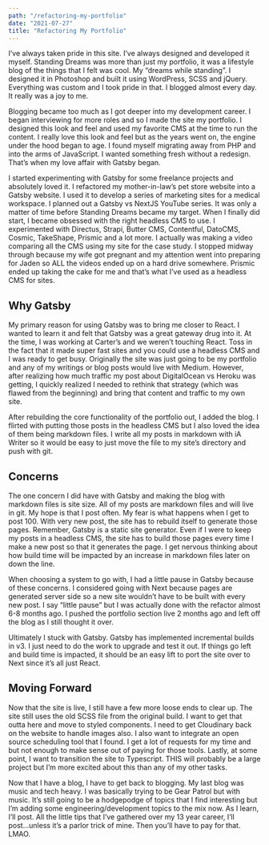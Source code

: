 ```yaml
---
path: "/refactoring-my-portfolio"
date: "2021-07-27"
title: "Refactoring My Portfolio"
---
```


I’ve always taken pride in this site. I’ve always designed and developed it myself. Standing Dreams was more than just my portfolio, it was a lifestyle blog of the things that I felt was cool. My “dreams while standing”. I designed it in Photoshop and built it using WordPress, SCSS and jQuery. Everything was custom and I took pride in that. I blogged almost every day. It really was a joy to me.

Blogging became too much as I got deeper into my development career. I began interviewing for more roles and so I made the site my portfolio. I designed this look and feel and used my favorite CMS at the time to run the content. I really love this look and feel but as the years went on, the engine under the hood began to age. I found myself migrating away from PHP and into the arms of JavaScript. I wanted something fresh without a redesign. That’s when my love affair with Gatsby began.

I started experimenting with Gatsby for some freelance projects and absolutely loved it. I refactored my mother-in-law’s pet store website into a Gatsby website. I used it to develop a series of marketing sites for a medical workspace. I planned out a Gatsby vs NextJS YouTube series. It was only a matter of time before Standing Dreams became my target. When I finally did start, I became obsessed with the right headless CMS to use. I experimented with Directus, Strapi, Butter CMS, Contentful, DatoCMS, Cosmic, TakeShape, Prismic and a lot more. I actually was making a video comparing all the CMS using my site for the case study. I stopped midway through because my wife got pregnant and my attention went into preparing for Jaden so ALL the videos ended up on a hard drive somewhere. Prismic ended up taking the cake for me and that’s what I’ve used as a headless CMS for sites.

## Why Gatsby
My primary reason for using Gatsby was to bring me closer to React. I wanted to learn it and felt that Gatsby was a great gateway drug into it. At the time, I was working at Carter’s and we weren’t touching React. Toss in the fact that it made super fast sites and you could use a headless CMS and I was ready to get busy. Originally the site was just going to be my portfolio and any of my writings or blog posts would live with Medium. However, after realizing how much traffic my post about DigitalOcean vs Heroku was getting, I quickly realized I needed to rethink that strategy (which was flawed from the beginning) and bring that content and traffic to my own site.

After rebuilding the core functionality of the portfolio out, I added the blog. I flirted with putting those posts in the headless CMS but I also loved the idea of them being markdown files. I write all my posts in markdown with iA Writer so it would be easy to just move the file to my site’s directory and push with git.

## Concerns
The one concern I did have with Gatsby and making the blog with markdown files is site size. All of my posts are markdown files and will live in git. My hope is that I post often. My fear is what happens when I get to post 100. With very new post, the site has to rebuild itself to generate those pages. Remember, Gatsby is a static site generator. Even if I were to keep my posts in a headless CMS, the site has to build those pages every time I make a new post so that it generates the page. I get nervous thinking about how build time will be impacted by an increase in markdown files later on down the line.

When choosing a system to go with, I had a little pause in Gatsby because of these concerns. I considered going with Next because pages are generated server side so a new site wouldn’t have to be built with every new post. I say “little pause” but I was actually done with the refactor almost 6-8 months ago. I pushed the portfolio section live 2 months ago  and left off the blog as I still thought it over.

Ultimately I stuck with Gatsby. Gatsby has implemented incremental builds in v3. I just need to do the work to upgrade and test it out. If things go left and build time is impacted, it should be an easy lift to port the site over to Next since it’s all just React.

## Moving Forward
Now that the site is live, I still have a few more loose ends to clear up. The site still uses the old SCSS file from the original build. I want to get that outta here and move to styled components. I need to get Cloudinary back on the website to handle images also. I also want to integrate an open source scheduling tool that I found. I get a lot of requests for my time and but not enough to make sense out of paying for those tools. Lastly, at some point, I want to transition the site to Typescript. THIS will probably be a large project but I’m more excited about this than any of my other tasks.

Now that I have a blog, I have to get back to blogging. My last blog was music and tech heavy. I was basically trying to be Gear Patrol but with music. It’s still going to be a hodgepodge of topics that I find interesting but I’m adding some engineering/development topics to the mix now. As I learn, I’ll post. All the little tips that I’ve gathered over my 13 year career, I’ll post...unless it’s a parlor trick of mine. Then you’ll have to pay for that. LMAO.